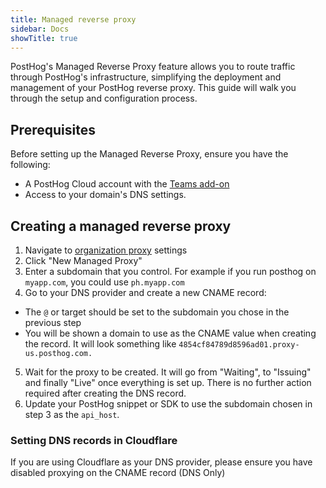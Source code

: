 ```yaml
---
title: Managed reverse proxy
sidebar: Docs
showTitle: true
---
```


PostHog's Managed Reverse Proxy feature allows you to route traffic through PostHog's infrastructure, simplifying the deployment and management of your PostHog reverse proxy. This guide will walk you through the setup and configuration process.

## Prerequisites

Before setting up the Managed Reverse Proxy, ensure you have the following:
- A PostHog Cloud account with the [Teams add-on](https://posthog.com/pricing#addons)
- Access to your domain's DNS settings.

## Creating a managed reverse proxy

1. Navigate to [organization proxy](https://us.posthog.com/settings/organization-proxy) settings
2. Click "New Managed Proxy"
3. Enter a subdomain that you control. For example if you run posthog on `myapp.com`, you could use `ph.myapp.com`
4. Go to your DNS provider and create a new CNAME record:
  - The `@` or target should be set to the subdomain you chose in the previous step
  - You will be shown a domain to use as the CNAME value when creating the record. It will look something like `4854cf84789d8596ad01.proxy-us.posthog.com.`
5. Wait for the proxy to be created. It will go from "Waiting", to "Issuing" and finally "Live" once everything is set up. There is no further action required after creating the DNS record.
6. Update your PostHog snippet or SDK to use the subdomain chosen in step 3 as the `api_host`.

### Setting DNS records in Cloudflare

If you are using Cloudflare as your DNS provider, please ensure you have disabled proxying on the CNAME record (DNS Only)
